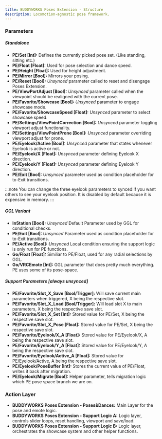 ```yaml
---
title: BUDDYWORKS Poses Extension - Structure
description: Locomotion-agnostic pose framework.
---
```


### Parameters

##### Standalone
- **PE/Set [Int]:** Defines the currently picked pose set. (Like standing, sitting etc.)
- **PE/Float [Float]:** Used for pose selection and dance speed.
- **PE/Height [Float]:** Used for height adjustment.
- **PE/Mirror [Bool]:** Mirrors your posing.
- **PE/Reset [Bool]:** *Unsynced* parameter called to reset and disengage Poses Extension.
- **PE/ViewPortAdjust [Bool]:** *Unsynced* parameter called when the viewpoint should be realigned with the current pose.
- **PE/Favorite/Showcase [Bool]:** *Unsynced* parameter to engage showcase mode.
- **PE/Favorite/ShowcaseSpeed [Float]:** *Unsynced* parameter to select showcase speed.
- **PE/Settings/ViewPointCorrection [Bool]:** *Unsynced* parameter toggling viewport adjust functionality.
- **PE/Settings/ViewPointProne [Bool]:** *Unsynced* parameter overriding viewport adjust for prone.
- **PE/Eyelook/Active [Bool]:** *Unsynced* parameter that states whenever Eyelook is active or not.
- **PE/Eyelook/X [Float]:** *Unsynced* parameter defining Eyelook X direction.
- **PE/Eyelook/Y [Float]:** *Unsynced* parameter defining Eyelook Y direction.
- **PE/Exit [Bool]:** *Unsynced* parameter used as condition placeholder for to-Exit transitions.

:::note
You can change the three eyelook parameters to synced if you want others to see your eyelook position.
It is disabled by default because it is expensive in memory.
:::

##### GGL Variant
- **InStation [Bool]:** *Unsynced* Default Parameter used by GGL for conditional checks.
- **PE/Exit [Bool]:** *Unsynced* Parameter used as condition placeholder for to-Exit transitions.
- **PE/Active [Bool]:** *Unsynced* Local condition ensuring the support logic is only run for PE functions.
- **Go/Float [Float]:** Similiar to PE/Float, used for any radial selections by GGL.
- **Go/VRCEmote [Int]:** GGL parameter that does pretty much everything. PE uses some of its pose-space.

##### Support Parameters [always unsynced]
- **PE/Favorite/Slot_X_Save [Bool/Trigger]:** Will save current main parameters when triggered, X being the respective slot.
- **PE/Favorite/Slot_X_Load [Bool/Trigger]:** Will load slot X to main parameters, X being the respective save slot.
- **PE/Favorite/Slot_X_Set [Int]:** Stored value for PE/Set, X being the respective save slot.
- **PE/Favorite/Slot_X_Pose [Float]:** Stored value for PE/Set, X being the respective save slot.
- **PE/Favorite/Eyelook/X_A [Float]:** Stored value for PE/Eyelook/X, A being the respective save slot.
- **PE/Favorite/Eyelook/Y_A [Float]:** Stored value for PE/Eyelook/Y, A being the respective save slot.
- **PE/Favorite/Eyelook/Active_A [Float]:** Stored value for PE/Eyelook/Active, A being the respective save slot.
- **PE/Eyelook/PoseBuffer [Int]:** Stores the current value of PE/Float, writes it back after migration.
- **PE/Eyelook/Migrate [Bool]:** Helper parameter, tells migration logic which PE pose space branch we are on.

### Action Layer

- **BUDDYWORKS Poses Extension - Poses&Dances:** Main Layer for the pose and emote logic.
- **BUDDYWORKS Poses Extension - Support Logic A:** Logic layer, controls slider loops, reset handling, viewport and save/load.
- **BUDDYWORKS Poses Extension - Support Logic B:** Logic layer, orchestrates the showcase system and other helper functions.
